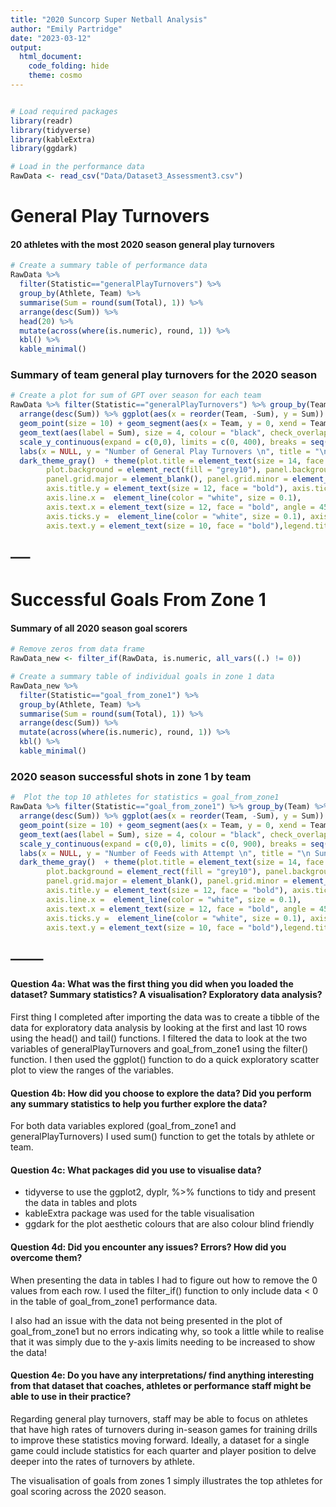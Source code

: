 ```yaml
---
title: "2020 Suncorp Super Netball Analysis"
author: "Emily Partridge"
date: "2023-03-12"
output: 
  html_document:
    code_folding: hide
    theme: cosmo
---
```


```r
```

```r
# Load required packages
library(readr)
library(tidyverse)
library(kableExtra)
library(ggdark)

# Load in the performance data
RawData <- read_csv("Data/Dataset3_Assessment3.csv")
```

# General Play Turnovers

#### 20 athletes with the most 2020 season general play turnovers
```r
# Create a summary table of performance data
RawData %>% 
  filter(Statistic=="generalPlayTurnovers") %>% 
  group_by(Athlete, Team) %>% 
  summarise(Sum = round(sum(Total), 1)) %>% 
  arrange(desc(Sum)) %>%
  head(20) %>%
  mutate(across(where(is.numeric), round, 1)) %>%
  kbl() %>%
  kable_minimal()
```

### Summary of team general play turnovers for the 2020 season
```r
# Create a plot for sum of GPT over season for each team
RawData %>% filter(Statistic=="generalPlayTurnovers") %>% group_by(Team) %>% summarise(Sum = round(sum(Total), 1)) %>% 
  arrange(desc(Sum)) %>% ggplot(aes(x = reorder(Team, -Sum), y = Sum)) +
  geom_point(size = 10) + geom_segment(aes(x = Team, y = 0, xend = Team, yend = Sum), linetype = "dashed") +
  geom_text(aes(label = Sum), size = 4, colour = "black", check_overlap = TRUE) +
  scale_y_continuous(expand = c(0,0), limits = c(0, 400), breaks = seq(0,500, by = 50)) +
  labs(x = NULL, y = "Number of General Play Turnovers \n", title = "\n Suncorp Super Netball 2020 \n General Play Turnovers \n") +
  dark_theme_gray()  + theme(plot.title = element_text(size = 14, face = "bold", hjust = 0.5),
        plot.background = element_rect(fill = "grey10"), panel.background = element_blank(),
        panel.grid.major = element_blank(), panel.grid.minor = element_blank(), legend.background = element_blank(),
        axis.title.y = element_text(size = 12, face = "bold"), axis.ticks.x =  element_line(color = "white", size = 0.1),
        axis.line.x =  element_line(color = "white", size = 0.1), 
        axis.text.x = element_text(size = 12, face = "bold", angle = 45, vjust = 1, hjust = 1),
        axis.ticks.y =  element_line(color = "white", size = 0.1), axis.line.y =  element_line(color = "white", size = 0.1),
        axis.text.y = element_text(size = 10, face = "bold"),legend.title = element_blank(), legend.position = "none")
```
-----
-----

# Successful Goals From Zone 1

#### Summary of all 2020 season goal scorers
```r
# Remove zeros from data frame
RawData_new <- filter_if(RawData, is.numeric, all_vars((.) != 0))

# Create a summary table of individual goals in zone 1 data
RawData_new %>% 
  filter(Statistic=="goal_from_zone1") %>% 
  group_by(Athlete, Team) %>% 
  summarise(Sum = round(sum(Total), 1)) %>%
  arrange(desc(Sum)) %>%
  mutate(across(where(is.numeric), round, 1)) %>%
  kbl() %>%
  kable_minimal()
```

### 2020 season successful shots in zone 1 by team
```r
#  Plot the top 10 athletes for statistics = goal_from_zone1
RawData %>% filter(Statistic=="goal_from_zone1") %>% group_by(Team) %>% summarise(Sum = round(sum(Total), 1)) %>%  
  arrange(desc(Sum)) %>% ggplot(aes(x = reorder(Team, -Sum), y = Sum)) +
  geom_point(size = 10) + geom_segment(aes(x = Team, y = 0, xend = Team, yend = Sum), linetype = "dashed") +
  geom_text(aes(label = Sum), size = 4, colour = "black", check_overlap = TRUE) +
  scale_y_continuous(expand = c(0,0), limits = c(0, 900), breaks = seq(0,900, by = 100)) +
  labs(x = NULL, y = "Number of Feeds with Attempt \n", title = "\n Suncorp Super Netball 2020 \n Goals from Zone 1 (By Team) \n") +
  dark_theme_gray()  + theme(plot.title = element_text(size = 14, face = "bold", hjust = 0.5),
        plot.background = element_rect(fill = "grey10"), panel.background = element_blank(),
        panel.grid.major = element_blank(), panel.grid.minor = element_blank(), legend.background = element_blank(),
        axis.title.y = element_text(size = 12, face = "bold"), axis.ticks.x =  element_line(color = "white", size = 0.1),
        axis.line.x =  element_line(color = "white", size = 0.1), 
        axis.text.x = element_text(size = 12, face = "bold", angle = 45, vjust = 1, hjust = 1),
        axis.ticks.y =  element_line(color = "white", size = 0.1), axis.line.y =  element_line(color = "white", size = 0.1),
        axis.text.y = element_text(size = 10, face = "bold"),legend.title = element_blank(), legend.position = "none")
``` 
--------
--------


#### Question 4a: What was the first thing you did when you loaded the dataset? Summary statistics? A visualisation? Exploratory data analysis?
First thing I completed after importing the data was to create a tibble of the data for exploratory data analysis by looking at the first and last 10 rows using the head() and tail() functions. I filtered the data to look at the two variables of generalPlayTurnovers and goal_from_zone1 using the filter() function. I then used the ggplot() function to do a quick exploratory scatter plot to view the ranges of the variables. 

#### Question 4b: How did you choose to explore the data? Did you perform any summary statistics to help you further explore the data?
For both data variables explored (goal_from_zone1 and generalPlayTurnovers) I used sum() function to get the totals by athlete or team.

#### Question 4c: What packages did you use to visualise data?
- tidyverse to use the ggplot2, dyplr, %>% functions to tidy and present the data in tables and plots
- kableExtra package was used for the table visualisation
- ggdark for the plot aesthetic colours that are also colour blind friendly

#### Question 4d: Did you encounter any issues? Errors? How did you overcome them?
When presenting the data in tables I had to figure out how to remove the 0 values from each row. I used the filter_if() function to only include data < 0 in the table of goal_from_zone1 performance data.

I also had an issue with the data not being presented in the plot of goal_from_zone1 but no errors indicating why, so took a little while to realise that it was simply due to the y-axis limits needing to be increased to show the data!

#### Question 4e: Do you have any interpretations/ find anything interesting from that dataset that coaches, athletes or performance staff might be able to use in their practice?
Regarding general play turnovers, staff may be able to focus on athletes that have high rates of turnovers during in-season games for training drills to improve these statistics moving forward. Ideally, a dataset for a single game could include statistics for each quarter and player position to delve deeper into the rates of turnovers by athlete.

The visualisation of goals from zones 1 simply illustrates the top athletes for goal scoring across the 2020 season.
